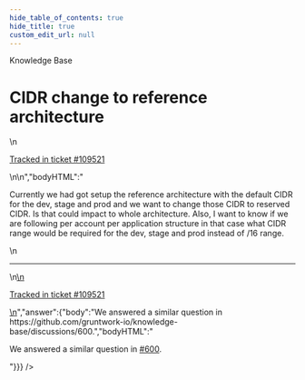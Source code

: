 ```yaml
---
hide_table_of_contents: true
hide_title: true
custom_edit_url: null
---
```



<head>
  <link rel="canonical" href="https://github.com/gruntwork-io/knowledge-base/discussions/582" />
</head>

<CenterLayout>
<span className="searchCategory">Knowledge Base</span>
<h1>CIDR change to reference architecture</h1>
<GitHub discussion={{"id":"D_kwDOF8slf84ARTC0","number":582,"author":{"login":"icfai-aniketsingh"},"title":"CIDR change to reference architecture","body":"\nCurrently we had got setup the reference architecture with the default CIDR for the dev, stage and prod and we want to change those CIDR to reserved CIDR. Is that could impact to whole architecture. Also, I want to know if we are following per account per application structure in that case what CIDR range would be required for the dev, stage and prod instead of /16 range.\n\n---\n\n<ins datetime=\"2022-11-03T10:00:40Z\">\n  <p><a href=\"https://support.gruntwork.io/hc/requests/109521\">Tracked in ticket #109521</a></p>\n</ins>\n","bodyHTML":"<p dir=\"auto\">Currently we had got setup the reference architecture with the default CIDR for the dev, stage and prod and we want to change those CIDR to reserved CIDR. Is that could impact to whole architecture. Also, I want to know if we are following per account per application structure in that case what CIDR range would be required for the dev, stage and prod instead of /16 range.</p>\n<hr>\n<ins datetime=\"2022-11-03T10:00:40Z\">\n  <p dir=\"auto\"><a href=\"https://support.gruntwork.io/hc/requests/109521\" rel=\"nofollow\">Tracked in ticket #109521</a></p>\n</ins>","answer":{"body":"We answered a similar question in https://github.com/gruntwork-io/knowledge-base/discussions/600.","bodyHTML":"<p dir=\"auto\">We answered a similar question in <a class=\"issue-link js-issue-link\" data-error-text=\"Failed to load title\" data-id=\"4597686\" data-permission-text=\"Title is private\" data-url=\"https://github.com/gruntwork-io/knowledge-base/discussions/600\" data-hovercard-type=\"discussion\" data-hovercard-url=\"/gruntwork-io/knowledge-base/discussions/600/hovercard\" href=\"https://github.com/orgs/gruntwork-io/discussions/600\">#600</a>.</p>"}}} />

</CenterLayout>
  

<!-- ##DOCS-SOURCER-START
{
  "sourcePlugin": "github-discussions",
  "hash": "21d2620d01e11aeef69a3e28a47cd479"
}
##DOCS-SOURCER-END -->
